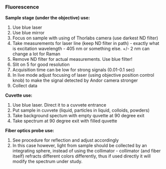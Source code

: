 ### Fluorescence


__Sample stage (under the objective) use:__

  1. Use blue laser
  1. Use blue mirror
  2. Focus on sample with using of Thorlabs camera (use darkest ND filter)
  4. Take measurements for laser line (keep ND filter in path) - exactly what is excitation wavelength - 405 nm or something else. +/- 2 nm can change a lot for Raman
  3. Remove ND filter for actual measurements. Use blue filter!
  5. Slit on 5 for good resolution
  6. Acquisition time can be low for strong signals (0.01-0.1 sec)
  7. In live mode adjust focusing of laser (using objective position control knob) to make the signal detected by Andor camera stronger
  8. Collect data


__Cuvette use:__

  1. Use blue laser. Direct it to a cuvvete entrance
  2. Put sample in cuvvete (liquid, particles in liquid, colloids, powders)
  3. Take background spectum with empty quvette at 90 degree exit
  5. Take spectrum at 90 degree exit with filled quvette

__Fiber optics probe use:__

1. See procedure for reflection and adjust accordingly
2. In this case however, light from sample should be collected by an integrating sphere, instead of using the collimator - collimator (and fiber itself) refracts different colors differently, thus if used directly it will modify the spectrum under study. 
